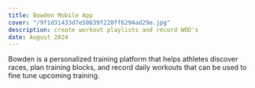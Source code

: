 ```yaml
---
title: Bowden Mobile App
cover: "/9f1d31433d7e50639f220ff6294ad29e.jpg"
description: create workout playlists and record WOD's
date: August 2024
---
```


Bowden is a personalized training platform that helps athletes discover races, plan training blocks, and record daily workouts that can be used to fine tune upcoming training.
